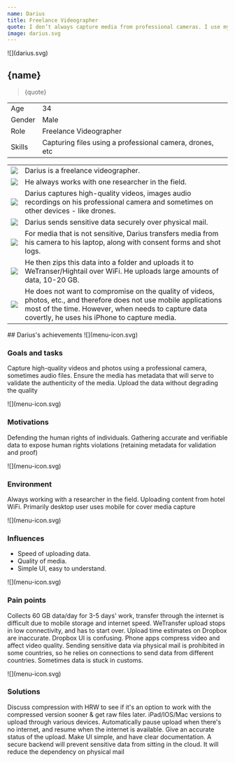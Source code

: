 ```yaml
---
name: Darius
title: Freelance Videographer
quote: I don’t always capture media from professional cameras. I use my iPhone when I need to be discreet.
image: darius.svg
---
```



<ProfileSection>
![](darius.svg)

## **{name}**

> {quote}

|        |                                                          |
| ------ | -------------------------------------------------------- |
| Age    | 34                                                       |
| Gender | Male                                                     |
| Role   | Freelance Videographer                                   |
| Skills | Capturing files using a professional camera, drones, etc |

|                    |                                                                                                                                                                                                                            |
| ------------------ | -------------------------------------------------------------------------------------------------------------------------------------------------------------------------------------------------------------------------- |
| ![](folder.svg)    | Darius is a freelance videographer.                                                                                                                                                                                        |
| ![](folder.svg)    | He always works with one researcher in the field.                                                                                                                                                                          |
| ![](play.svg)      | Darius captures high-quality videos, images audio recordings on his professional camera and sometimes on other devices - like drones.                                                                                      |
| ![](hands.svg)     | Darius sends sensitive data securely over physical mail.                                                                                                                                                                   |
| ![](website.svg)   | For media that is not sensitive, Darius transfers media from his camera to his laptop, along with consent forms and shot logs.                                                                                             |
| ![](checkmark.svg) | He then zips this data into a folder and uploads it to WeTranser/Hightail over WiFi. He uploads large amounts of data, 10-20 GB.                                                                                           |
| ![](squares.svg)   | He does not want to compromise on the quality of videos, photos, etc., and therefore does not use mobile applications most of the time. However, when needs to capture data covertly, he uses his iPhone to capture media. |

</ProfileSection>
<AchievementsSection>
    ## Darius's achievements

<AchievementItem>
![](menu-icon.svg)

### Goals and tasks

Capture high-quality videos and photos using a professional camera, sometimes audio files. Ensure the media has metadata that will serve to validate the authenticity of the media. Upload the data without degrading the quality

</AchievementItem>
<AchievementItem>
![](menu-icon.svg)

### Motivations

Defending the human rights of individuals. Gathering accurate and verifiable data to expose human rights violations (retaining metadata for validation and proof)

</AchievementItem>
<AchievementItem>
![](menu-icon.svg)

### Environment

Always working with a researcher in the field. Uploading content from hotel WiFi. Primarily desktop user uses mobile for cover media capture

</AchievementItem>

<AchievementItem>
![](menu-icon.svg)

### Influences

- Speed of uploading data.
- Quality of media.
- Simple UI, easy to understand.

</AchievementItem>
<AchievementItem>
![](menu-icon.svg)

### Pain points

Collects 60 GB data/day for 3-5 days' work, transfer through the internet is difficult due to mobile storage and internet speed. WeTransfer upload stops in low connectivity, and has to start over. Upload time estimates on Dropbox are inaccurate. Dropbox UI is confusing. Phone apps compress video and affect video quality. Sending sensitive data via physical mail is prohibited in some countries, so he relies on connections to send data from different countries. Sometimes data is stuck in customs.

</AchievementItem>
<AchievementItem>
![](menu-icon.svg)

### Solutions

Discuss compression with HRW to see if it's an option to work with the compressed version sooner & get raw files later. iPad/IOS/Mac versions to upload through various devices. Automatically pause upload when there's no internet, and resume when the internet is available. Give an accurate status of the upload. Make UI simple, and have clear documentation. A secure backend will prevent sensitive data from sitting in the cloud. It will reduce the dependency on physical mail

</AchievementItem>
</AchievementsSection>
